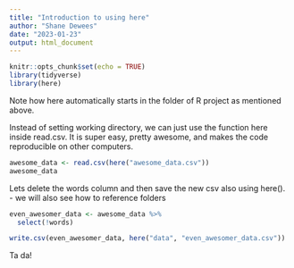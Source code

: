 ```yaml
---
title: "Introduction to using here"
author: "Shane Dewees"
date: "2023-01-23"
output: html_document
---
```


```r
knitr::opts_chunk$set(echo = TRUE)
library(tidyverse)
library(here)
```
Note how here automatically starts in the folder of R project as mentioned above. 

Instead of setting working directory, we can just use the function here inside read.csv. It is super easy, pretty awesome, and makes the code reproducible on other computers. 
```r
awesome_data <- read.csv(here("awesome_data.csv"))
awesome_data
```
Lets delete the words column and then save the new csv also using here().
  - we will also see how to reference folders
```r
even_awesomer_data <- awesome_data %>% 
  select(!words)

write.csv(even_awesomer_data, here("data", "even_awesomer_data.csv"))
```

Ta da!